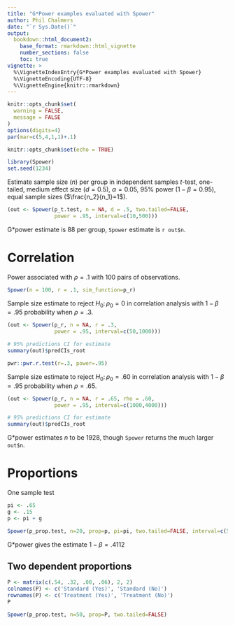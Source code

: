 ```yaml
---
title: "G*Power examples evaluated with Spower"
author: Phil Chalmers
date: "`r Sys.Date()`"
output: 
  bookdown::html_document2:
    base_format: rmarkdown::html_vignette
    number_sections: false
    toc: true
vignette: >
  %\VignetteIndexEntry{G*Power examples evaluated with Spower}
  %\VignetteEncoding{UTF-8}
  %\VignetteEngine{knitr::rmarkdown}
---
```


```r
knitr::opts_chunk$set(
  warning = FALSE,
  message = FALSE
)
options(digits=4)
par(mar=c(5,4,1,1)+.1)
```

```r
knitr::opts_chunk$set(echo = TRUE)
```

```r
library(Spower)
set.seed(1234)
```



Estimate sample size ($n$) per group in independent samples $t$-test, one-tailed, medium effect size ($d=0.5$), $\alpha=0.05$, 95% power ($1-\beta = 0.95$), equal sample sizes ($\frac{n_2}{n_1}=1$).

```r
(out <- Spower(p_t.test, n = NA, d = .5, two.tailed=FALSE, 
			   power = .95, interval=c(10,500)))
```

G*power estimate is 88 per group, `Spower` estimate is `r out$n`. 

# Correlation


Power associated with $\rho = .1$ with 100 pairs of observations.
```r
Spower(n = 100, r = .1, sim_function=p_r)
```

Sample size estimate to reject $H_0:\, \rho_0=0$ in correlation analysis
with $1-\beta=.95$ probability when $\rho=.3$.
```r
(out <- Spower(p_r, n = NA, r = .3,
			   power = .95, interval=c(50,1000)))

# 95% predictions CI for estimate
summary(out)$predCIs_root
```

```r
pwr::pwr.r.test(r=.3, power=.95)
```

Sample size estimate to reject $H_0:\, \rho_0=.60$ in correlation analysis
with $1-\beta=.95$ probability when $\rho=.65$.
```r
(out <- Spower(p_r, n = NA, r = .65, rho = .60, 
			   power = .95, interval=c(1000,4000)))

# 95% predictions CI for estimate
summary(out)$predCIs_root
```

G*power estimates $n$ to be 1928, though `Spower` returns the much larger `out$n`. 


# Proportions


One sample test

```r
pi <- .65
g <- .15
p <- pi + g

Spower(p_prop.test, n=20, prop=p, pi=pi, two.tailed=FALSE, interval=c(5,50))

```

G*power gives the estimate $1-\beta=.4112$

## Two dependent proportions

```r
P <- matrix(c(.54, .32, .08, .06), 2, 2)
colnames(P) <- c('Standard (Yes)', 'Standard (No)')
rownames(P) <- c('Treatment (Yes)', 'Treatment (No)')
P
```
```r
Spower(p_prop.test, n=50, prop=P, two.tailed=FALSE)
```


